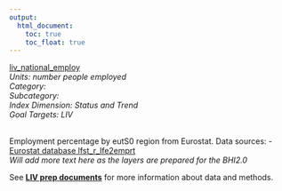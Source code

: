```yaml
---
output:
  html_document:
    toc: true
    toc_float: true
---
```


[liv_national_employ](https://github.com/OHI-Science/bhi/blob/master/baltic/layers/liv_national_employ_bhi2015.csv)\
*Units: number people employed*\
*Category:*\
*Subcategory:*\
*Index Dimension: Status and Trend*\
*Goal Targets: LIV*\
<br>

Employment percentage by eutS0 region from Eurostat.
Data sources:
- [Eurostat database lfst_r_lfe2emprt](http://ec.europa.eu/eurostat/data/database?p_auth=BgwyNWIM&p_p_id=estatsearchportlet_WAR_estatsearchportlet&p_p_lifecycle=1&p_p_state=maximized&p_p_mode=view&_estatsearchportlet_WAR_estatsearchportlet_action=search&text=lfst_r_lfe2emprt)\
*Will add more text here as the layers are prepared for the BHI2.0*

See [**LIV prep documents**](https://github.com/OHI-Science/bhi-1.0-archive/blob/draft/baltic2015/prep/LIV/liv_prep.md) for more information about data and methods.

<br>

